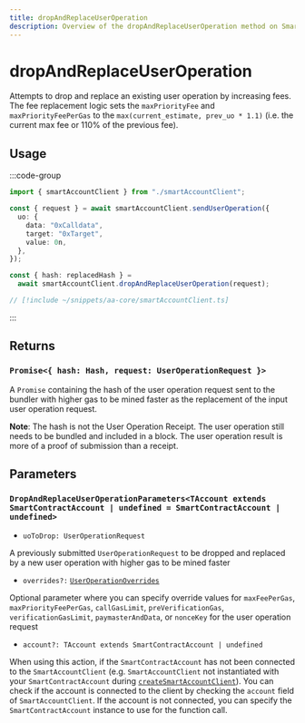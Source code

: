 ```yaml
---
title: dropAndReplaceUserOperation
description: Overview of the dropAndReplaceUserOperation method on SmartAccountClient
---
```


# dropAndReplaceUserOperation

Attempts to drop and replace an existing user operation by increasing fees. The fee replacement logic sets the `maxPriorityFee` and `maxPriorityFeePerGas` to the `max(current_estimate, prev_uo * 1.1)` (i.e. the current max fee or 110% of the previous fee).

## Usage

:::code-group

```ts [example.ts]
import { smartAccountClient } from "./smartAccountClient";

const { request } = await smartAccountClient.sendUserOperation({
  uo: {
    data: "0xCalldata",
    target: "0xTarget",
    value: 0n,
  },
});

const { hash: replacedHash } =
  await smartAccountClient.dropAndReplaceUserOperation(request);
```

```ts [smartAccountClient.ts]
// [!include ~/snippets/aa-core/smartAccountClient.ts]
```

:::

## Returns

### `Promise<{ hash: Hash, request: UserOperationRequest }>`

A `Promise` containing the hash of the user operation request sent to the bundler with higher gas to be mined faster as the replacement of the input user operation request.

**Note**: The hash is not the User Operation Receipt. The user operation still needs to be bundled and included in a block. The user operation result is more of a proof of submission than a receipt.

## Parameters

### `DropAndReplaceUserOperationParameters<TAccount extends SmartContractAccount | undefined = SmartContractAccount | undefined>`

- `uoToDrop: UserOperationRequest`

A previously submitted `UserOperationRequest` to be dropped and replaced by a new user operation with higher gas to be mined faster

- `overrides?:` [`UserOperationOverrides`](/resources/types#useroperationoverrides)

Optional parameter where you can specify override values for `maxFeePerGas`, `maxPriorityFeePerGas`, `callGasLimit`, `preVerificationGas`, `verificationGasLimit`, `paymasterAndData`, or `nonceKey` for the user operation request

- `account?: TAccount extends SmartContractAccount | undefined`

When using this action, if the `SmartContractAccount` has not been connected to the `SmartAccountClient` (e.g. `SmartAccountClient` not instantiated with your `SmartContractAccount` during [`createSmartAccountClient`](/packages/aa-core/smart-account-client/)). You can check if the account is connected to the client by checking the `account` field of `SmartAccountClient`. If the account is not connected, you can specify the `SmartContractAccount` instance to use for the function call.
